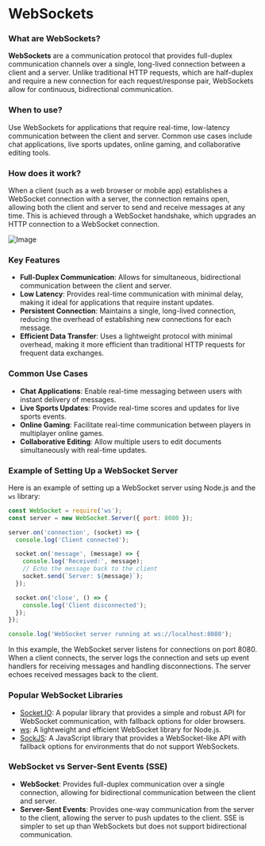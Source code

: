 # WebSockets

### What are WebSockets?

**WebSockets** are a communication protocol that provides full-duplex communication channels over a single, long-lived connection between a client and a server. Unlike traditional HTTP requests, which are half-duplex and require a new connection for each request/response pair, WebSockets allow for continuous, bidirectional communication.

### When to use?

Use WebSockets for applications that require real-time, low-latency communication between the client and server. Common use cases include chat applications, live sports updates, online gaming, and collaborative editing tools.

### How does it work?

When a client (such as a web browser or mobile app) establishes a WebSocket connection with a server, the connection remains open, allowing both the client and server to send and receive messages at any time. This is achieved through a WebSocket handshake, which upgrades an HTTP connection to a WebSocket connection.

![Image](/images/websockets-d.png)

### Key Features

- **Full-Duplex Communication**: Allows for simultaneous, bidirectional communication between the client and server.
- **Low Latency**: Provides real-time communication with minimal delay, making it ideal for applications that require instant updates.
- **Persistent Connection**: Maintains a single, long-lived connection, reducing the overhead of establishing new connections for each message.
- **Efficient Data Transfer**: Uses a lightweight protocol with minimal overhead, making it more efficient than traditional HTTP requests for frequent data exchanges.

### Common Use Cases

- **Chat Applications**: Enable real-time messaging between users with instant delivery of messages.
- **Live Sports Updates**: Provide real-time scores and updates for live sports events.
- **Online Gaming**: Facilitate real-time communication between players in multiplayer online games.
- **Collaborative Editing**: Allow multiple users to edit documents simultaneously with real-time updates.

### Example of Setting Up a WebSocket Server

Here is an example of setting up a WebSocket server using Node.js and the `ws` library:

```javascript copy
const WebSocket = require('ws');
const server = new WebSocket.Server({ port: 8080 });

server.on('connection', (socket) => {
  console.log('Client connected');

  socket.on('message', (message) => {
    console.log('Received:', message);
    // Echo the message back to the client
    socket.send(`Server: ${message}`);
  });

  socket.on('close', () => {
    console.log('Client disconnected');
  });
});

console.log('WebSocket server running at ws://localhost:8080');
```

In this example, the WebSocket server listens for connections on port 8080. When a client connects, the server logs 
the connection and sets up event handlers for receiving messages and handling disconnections. The server echoes received messages back to the client.

### Popular WebSocket Libraries

- [Socket.IO](https://socket.io/): A popular library that provides a simple and robust API for WebSocket communication, with fallback options for older browsers.
- [ws](https://github.com/websockets/ws): A lightweight and efficient WebSocket library for Node.js.
- [SockJS](https://github.com/sockjs/sockjs-client): A JavaScript library that provides a WebSocket-like API with fallback options for environments that do not support WebSockets.

### WebSocket vs Server-Sent Events (SSE)

- **WebSocket**: Provides full-duplex communication over a single connection, allowing for bidirectional communication between the client and server.
- **Server-Sent Events**: Provides one-way communication from the server to the client, allowing the server to push updates to the client. 
SSE is simpler to set up than WebSockets but does not support bidirectional communication.
